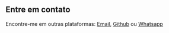 ## Entre em contato

Encontre-me em outras plataformas: [Email](mailto:gustavo.freitas.justino@gmail.com), [Github](https://github.com/gusta-glitch) ou [Whatsapp](https://wa.me/5511951936759)
